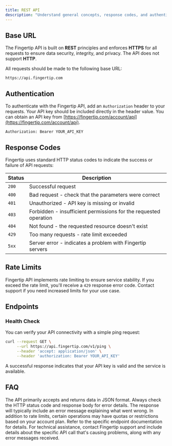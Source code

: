 ```yaml
---
title: REST API
description: "Understand general concepts, response codes, and authentication strategies."
---
```


## Base URL

The Fingertip API is built on **REST** principles and enforces **HTTPS** for all requests to ensure data security, integrity, and privacy. The API does not support **HTTP**.

All requests should be made to the following base URL:

```
https://api.fingertip.com
```

## Authentication

To authenticate with the Fingertip API, add an `Authorization` header to your requests. Your API key should be included directly in the header value. You can obtain an API key from [https://fingertip.com/account/api](https://fingertip.com/account/api).

```
Authorization: Bearer YOUR_API_KEY
```

## Response Codes

Fingertip uses standard HTTP status codes to indicate the success or failure of API requests:

| Status | Description                                                      |
| ------ | ---------------------------------------------------------------- |
| `200`  | Successful request                                               |
| `400`  | Bad request - check that the parameters were correct             |
| `401`  | Unauthorized - API key is missing or invalid                     |
| `403`  | Forbidden - insufficient permissions for the requested operation |
| `404`  | Not found - the requested resource doesn't exist                 |
| `429`  | Too many requests - rate limit exceeded                          |
| `5xx`  | Server error - indicates a problem with Fingertip servers        |

## Rate Limits

Fingertip API implements rate limiting to ensure service stability. If you exceed the rate limit, you'll receive a `429` response error code. Contact support if you need increased limits for your use case.

## Endpoints

### Health Check

You can verify your API connectivity with a simple ping request:

```bash
curl --request GET \
     --url https://api.fingertip.com/v1/ping \
     --header 'accept: application/json' \
     --header 'authorization: Bearer YOUR_API_KEY'
```

A successful response indicates that your API key is valid and the service is available.

## FAQ

<AccordionGroup>
  <Accordion title="What data formats does the API support?">
    The API primarily accepts and returns data in JSON format.
  </Accordion>

<Accordion title="How should I handle errors?">
  Always check the HTTP status code and response body for error details. The
  response will typically include an error message explaining what went wrong.
</Accordion>

<Accordion title="Are there any usage limitations?">
  In addition to rate limits, certain operations may have quotas or restrictions
  based on your account plan. Refer to the specific endpoint documentation for
  details.
</Accordion>

  <Accordion title="How can I get help if I encounter issues?">
    For technical assistance, contact Fingertip support and include details about
    the specific API call that's causing problems, along with any error messages
    received.
  </Accordion>
</AccordionGroup>
